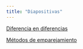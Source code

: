 ```yaml
---
title: "Diapositivas"
---
```



[Diferencia en diferencias](./did.qmd)

[Métodos de emparejamiento](./emparejamiento.qmd)
